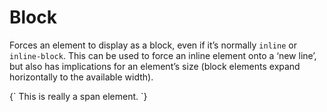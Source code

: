 
<Meta title="Layout/Block" />

# Block

Forces an element to display as a block, even if it’s normally `inline` or `inline-block`. This can be used to force an inline element onto a ‘new line’, but also has implications for an element’s size (block elements expand horizontally to the available width).

<Canvas>
  <Story name="Block">
    {`
      <span class="l-block u-background-color--secondary">This is really a span element.</span>
    `}
  </Story>
</Canvas>
